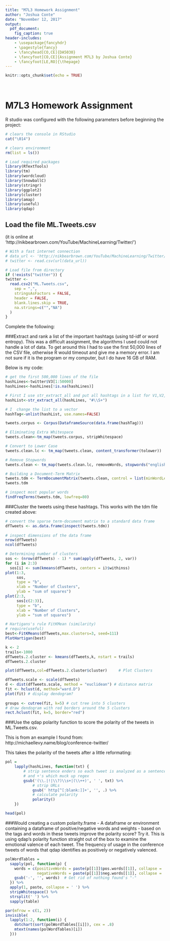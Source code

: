 ---
title: "M7L3 Homework Assignment"
author: "Joshua Conte"
date: "November 12, 2017"
output: 
  pdf_document:
    fig_caption: true
header-includes:
    - \usepackage{fancyhdr}
    - \pagestyle{fancy}
    - \fancyhead[CO,CE]{DA5030}
    - \fancyfoot[CO,CE]{Assignment M7L3 by Joshua Conte}
    - \fancyfoot[LE,RO]{\thepage}
---

```{r setup, include=FALSE}
knitr::opts_chunk$set(echo = TRUE)
```
&nbsp;


\clearpage
\setcounter{secnumdepth}{5}
\setcounter{tocdepth}{5}
\pagebreak

# M7L3 Homework Assignment
R studio was configured with the following parameters before beginning the project:
```{r Configure RStudio, warning = FALSE, message = FALSE}
# clears the console in RStudio
cat("\014") 

# clears environment
rm(list = ls())  

# Load required packages
library(RTextTools)
library(tm)
library(wordcloud)
library(SnowballC)
library(stringr)
library(ggplot2)
library(cluster)
library(amap)
library(useful)
library(qdap)

```

## Load the file ML.Tweets.csv 
(it is online at 'http://nikbearbrown.com/YouTube/MachineLearning/Twitter/')
```{r}
# With a fast internet connection
# data_url <- 'http://nikbearbrown.com/YouTube/MachineLearning/Twitter/ML.Tweets.csv'
# twitter <- read.csv(url(data_url))

# Load file from directory
if (!exists("twitter")) {
twitter <-
  read.csv2("ML.Tweets.csv",
    sep = ",",
    stringsAsFactors = FALSE,
    header = FALSE,
    blank.lines.skip = TRUE,
    na.strings=c("","NA")
  )
}
```
Complete the following:

###Extract and rank a list of the important hashtags (using td-idf or word entropy).
This was a difficult assignment, the algorithms I used could not handle a lot of data. To get around this I had to use the first 50,000 lines of the CSV file, otherwise R would timeout and give me a memory error. I am not sure if it is the program or my computer, but I do have 16 GB of RAM.

Below is my code:
```{r}
# get the first 500,000 lines of the file
hashLines<-twitter$V3[1:50000]
hashLines<-hashLines[!is.na(hashLines)]

# First I use str_extract_all and put all hashtags in a list for V1,V2, and V3
hashList<-str_extract_all(hashLines, "#\\S+")

# I  change the list to a vector
hashTag<-unlist(hashList, use.names=FALSE)

tweets.corpus <- Corpus(DataframeSource(data.frame(hashTag)))

# Eliminating Extra Whitespace
tweets.clean<-tm_map(tweets.corpus, stripWhitespace)

# Convert to Lower Case
tweets.clean.lc <- tm_map(tweets.clean, content_transformer(tolower))

# Remove Stopwords
tweets.clean <- tm_map(tweets.clean.lc, removeWords, stopwords("english"))

# Building a Document-Term Matrix
tweets.tdm <- TermDocumentMatrix(tweets.clean, control = list(minWordLength = 1))
tweets.tdm

# inspect most popular words
findFreqTerms(tweets.tdm, lowfreq=80)
```

###Cluster the tweets using these hashtags.
This works with the tdm file created above:
```{R}
# convert the sparse term-document matrix to a standard data frame
dfTweets <- as.data.frame(inspect(tweets.tdm))
 
# inspect dimensions of the data frame
nrow(dfTweets)
ncol(dfTweets)

# Determining number of clusters 
sos <- (nrow(dfTweets) - 1) * sum(apply(dfTweets, 2, var))
for (i in 2:3)
  sos[i] <- sum(kmeans(dfTweets, centers = i)$withinss)
plot(1:3,
     sos,
     type = "b",
     xlab = "Number of Clusters",
     ylab = "sum of squares")
plot(2:3,
     sos[c(2:3)],
     type = "b",
     xlab = "Number of Clusters",
     ylab = "sum of squares")

# Hartigans's rule FitKMean (similarity) 
# require(useful) 
best<-FitKMeans(dfTweets,max.clusters=3, seed=111) 
PlotHartigan(best)

k <- 2
trails<-1000
dfTweets.2.cluster <- kmeans(dfTweets,k, nstart = trails)
dfTweets.2.cluster

plot(dfTweets,col=dfTweets.2.cluster$cluster)     # Plot Clusters

dfTweets.scale <- scale(dfTweets)
d <- dist(dfTweets.scale, method = "euclidean") # distance matrix
fit <- hclust(d, method="ward.D")
plot(fit) # display dendogram?
 
groups <- cutree(fit, k=5) # cut tree into 5 clusters
# draw dendogram with red borders around the 5 clusters
rect.hclust(fit, k=5, border="red")
```


###Use the qdap polarity function to score the polarity of the tweets in ML.Tweets.csv.

This is from an example I found from:
http://michaellevy.name/blog/conference-twitter/

This takes the polarity of the tweets after a little reformating:
```{R, warning = FALSE}
pol = 
    lapply(hashLines, function(txt) {
        # strip sentence enders so each tweet is analyzed as a sentence,
        # and +'s which muck up regex
        gsub('(\\.|!|\\?)\\s+|(\\++)', ' ', txt) %>%
            # strip URLs
            gsub(' http[^[:blank:]]+', '', .) %>%
            # calculate polarity
            polarity()
    })

head(pol)
```

###Would creating a custom polarity.frame - A dataframe or environment containing a dataframe of positive/negative words and weights - based on the tags and words in these tweets improve the polarity score? Try it.
This is using qdap's polarity function straight out of the box to examine the emotional valence of each tweet.  The frequency of usage in the conference tweets of words that qdap identifies as positively or negatively valenced.
```{R}

polWordTables = 
  sapply(pol, function(p) {
    words = c(positiveWords = paste(p[[1]]$pos.words[[1]], collapse = ' '), 
              negativeWords = paste(p[[1]]$neg.words[[1]], collapse = ' '))
    gsub('-', '', words)  # Get rid of nothing found's "-"
  }) %>%
  apply(1, paste, collapse = ' ') %>% 
  stripWhitespace() %>% 
  strsplit(' ') %>%
  sapply(table)

par(mfrow = c(1, 2))
invisible(
  lapply(1:2, function(i) {
    dotchart(sort(polWordTables[[i]]), cex = .8)
    mtext(names(polWordTables)[i])
  }))
```
